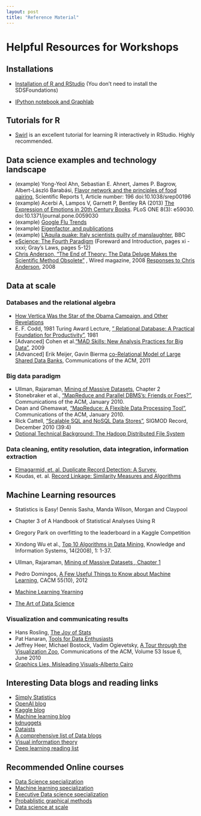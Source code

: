 ```yaml
---
layout: post
title: "Reference Material"
---
```



# Helpful Resources for Workshops

## Installations

* [Installation of R and RStudio](https://courses.edx.org/courses/UTAustinX/UT.7.01x/3T2014/56c5437b88fa43cf828bff5371c6a924/) (You don't need to install the SDSFoundations)

* [IPython notebook and Graphlab](https://turi.com/download/academic.html)

## Tutorials for R

* [Swirl](http://swirlstats.com/students.html) is an excellent tutorial for learning R interactively in RStudio. Highly recommended. 

## Data science examples and technology landscape

* (example) Yong-Yeol Ahn, Sebastian E. Ahnert, James P. Bagrow, Albert-László Barabási, [Flavor network and the principles of food pairing](http://www.nature.com/srep/2011/111215/srep00196/full/srep00196.html), Scientific Reports 1, Article number: 196 doi:10.1038/srep00196
* (example) Acerbi A, Lampos V, Garnett P, Bentley RA (2013) [The Expression of Emotions in 20th Century Books](http://www.plosone.org/article/info:doi/10.1371/journal.pone.0059030). PLoS ONE 8(3): e59030. doi:10.1371/journal.pone.0059030
* (example) [Google Flu Trends](https://www.google.org/flutrends/about/#US)
* (example) [Eigenfactor, and publications](http://www.eigenfactor.org/)
* (example) [L'Aquila quake: Italy scientists guilty of manslaughter](http://www.bbc.co.uk/news/world-europe-20025626), BBC
* [eScience: The Fourth Paradigm](http://research.microsoft.com/en-us/collaboration/fourthparadigm/) (Foreward and Introduction, pages xi - xxxi; Gray's Laws, pages 5-12)
* [Chris Anderson, “The End of Theory: The Data Deluge Makes the Scientific Method Obsolete”](https://www.wired.com/2008/06/pb-theory/) , Wired magazine, 2008
[Responses to Chris Anderson](https://www.edge.org/discourse/the_end_of_theory.html), 2008


## Data at scale

### Databases and the relational algebra


* [How Vertica Was the Star of the Obama Campaign, and Other Revelations](http://citoresearch.com/data-science/how-vertica-was-star-obama-campaign-and-other-revelations)
* E. F. Codd, 1981 Turing Award Lecture, [" Relational Database: A Practical Foundation for Productivity"](http://amturing.acm.org/award_winners/codd_1000892.cfm), 1981 
* [Advanced] Cohen et al.[“MAD Skills: New Analysis Practices for Big Data”](http://db.cs.berkeley.edu/papers/vldb09-madskills.pdf), 2009
* [Advanced] Erik Meijer, Gavin Bierma [co-Relational Model of Large Shared Data Banks](http://queue.acm.org/detail.cfm?id=1961297), Communications of the ACM, 2011

### Big data paradigm

* Ullman, Rajaraman, [Mining of Massive Datasets](http://infolab.stanford.edu/~ullman/mmds.html), Chapter 2
* Stonebraker et al., [“MapReduce and Parallel DBMS’s: Friends or Foes?”](http://database.cs.brown.edu/papers/stonebraker-cacm2010.pdf), Communications of the ACM, January 2010.
* Dean and Ghemawat, [“MapReduce: A Flexible Data Processing Tool”](http://cacm.acm.org/magazines/2010/1/55744-mapreduce-a-flexible-data-processing-tool/fulltext), Communications of the ACM, January 2010.
* Rick Cattell, [“Scalable SQL and NoSQL Data Stores”](https://sigmodrecord.org/publications/sigmodRecord/1012/pdfs/04.surveys.cattell.pdf), SIGMOD Record, December 2010 (39:4)
* [Optional Technical Background: The Hadoop Distributed File System](http://developer.yahoo.com/hadoop/tutorial/module2.html)

### Data cleaning, entity resolution, data integration, information extraction
* [Elmagarmid, et. al. Duplicate Record Detection: A Survey](https://www.cs.purdue.edu/homes/ake/pub/survey2.pdf),
* Koudas, et. al. [Record Linkage: Similarity Measures and Algorithms](http://disi.unitn.it/~p2p/RelatedWork/Matching/aj_recordLinkage_06.pdf)


## Machine Learning resources

* Statistics is Easy! Dennis Sasha, Manda Wilson, Morgan and Claypool
* Chapter 3 of A Handbook of Statistical Analyses Using R
* Gregory Park on overfitting to the leaderboard in a Kaggle Competition
* Xindong Wu et al., [Top 10 Algorithms in Data Mining](http://www.cs.uvm.edu/~icdm/algorithms/index.shtml), Knowledge and Information Systems, 14(2008), 1: 1-37. 
* Ullman, Rajaraman, [Mining of Massive Datasets , Chapter 1](http://infolab.stanford.edu/~ullman/mmds/book.pdf)
* Pedro Domingos, [A Few Useful Things to Know about Machine Learning](http://homes.cs.washington.edu/~pedrod/papers/cacm12.pdf), CACM 55(10), 2012
* [Machine Learning Yearning](http://www.mlyearning.org)

* [The Art of Data Science](https://leanpub.com/artofdatascience)

### Visualization and communicating results

* Hans Rosling, [The Joy of Stats](https://www.gapminder.org/videos/the-joy-of-stats/) 
* Pat Hanaran, [Tools for Data Enthusiasts](https://vimeo.com/50723101)
* Jeffrey Heer, Michael Bostock, Vadim Ogievetsky, [A Tour through the Visualization Zoo](http://queue.acm.org/detail.cfm?id=1805128), Communications of the ACM, Volume 53 Issue 6, June 2010
* [Graphics Lies, Misleading Visuals-Alberto Cairo](http://infovis.fh-potsdam.de/readings/Cairo2015.pdf)


## Interesting Data blogs and reading links

* [Simply Statistics](http://simplystatistics.org/)
* [OpenAI blog](https://openai.com/blog/)
* [Kaggle blog](http://blog.kaggle.com/)
* [Machine learning blog](http://hunch.net/)
* [kdnuggets](http://www.kdnuggets.com/)
* [Dataists](http://www.dataists.com/)
* [A comprehensive list of Data blogs](http://www.cs.waikato.ac.nz/~bernhard/good-machine-learning-blogs.html)
* [Visual information theory](http://colah.github.io/posts/2015-09-Visual-Information/)
* [Deep learning reading list](http://deeplearning.net/reading-list/)

## Recommended Online courses

* [Data Science specialization](https://www.coursera.org/specializations/jhu-data-science)
* [Machine learning specialization](https://www.coursera.org/specializations/machine-learning)
* [Executive Data science specialization](https://www.coursera.org/specializations/executive-data-science)
* [Probablistic graphical methods](https://www.coursera.org/specializations/probabilistic-graphical-models)
* [Data science at scale](https://www.coursera.org/specializations/data-science)


